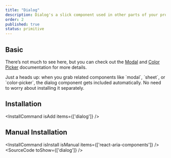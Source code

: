 ```yaml
---
title: "Dialog"
description: Dialog's a slick component used in other parts of your project that need dialog, like modal, sheet, color picker, and more.
order: 2
published: true
status: primitive
---
```


## Basic
There’s not much to see here, but you can check out the [Modal](/docs/components/overlays/modal) and [Color Picker](/docs/components/colors/color-picker) documentation for more details.

<Note>
  Just a heads up: when you grab related components like `modal`, `sheet`, or `color-picker`, the dialog component gets included automatically. No need to worry about installing it separately.
</Note>

## Installation
<InstallCommand isAdd items={['dialog']} />

## Manual Installation
<InstallCommand isInstall isManual items={['react-aria-components']} />
<SourceCode toShow={['dialog']} />
